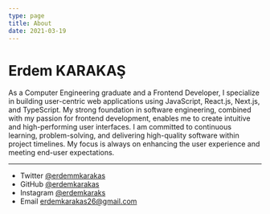 ```yaml
---
type: page
title: About
date: 2021-03-19
---
```


# Erdem KARAKAŞ

As a Computer Engineering graduate and a Frontend Developer, I specialize in building user-centric web applications using JavaScript, React.js, Next.js, and TypeScript. My strong foundation in software engineering, combined with my passion for frontend development, enables me to create intuitive and high-performing user interfaces. I am committed to continuous learning, problem-solving, and delivering high-quality software within project timelines. My focus is always on enhancing the user experience and meeting end-user expectations.

---

- Twitter [@erdemmkarakas](https://twitter.com/erdemmkarakas)
- GitHub [@erdemkarakas](https://github.com/erdemkarakas)
- Instagram [@erdemkaraks](https://instagram.com/erdemkarakas)
- Email erdemkarakas26@gmail.com
